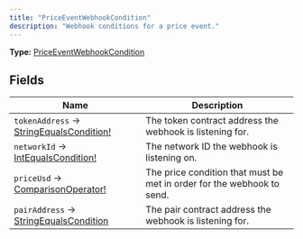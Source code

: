 ```yaml
---
title: "PriceEventWebhookCondition"
description: "Webhook conditions for a price event."
---
```


**Type:** [PriceEventWebhookCondition](/api-reference/types/priceeventwebhookcondition)

## Fields

| Name | Description |
|------|-------------|
| `tokenAddress` → [StringEqualsCondition!](/api-reference/types/stringequalscondition) | The token contract address the webhook is listening for. |
| `networkId` → [IntEqualsCondition!](/api-reference/types/intequalscondition) | The network ID the webhook is listening on. |
| `priceUsd` → [ComparisonOperator!](/api-reference/types/comparisonoperator) | The price condition that must be met in order for the webhook to send. |
| `pairAddress` → [StringEqualsCondition](/api-reference/types/stringequalscondition) | The pair contract address the webhook is listening for. |


